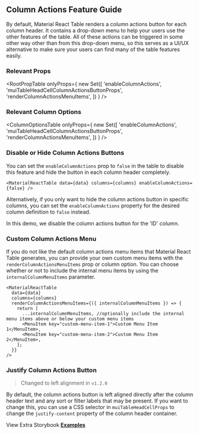 
<Head>
  <title>Column Actions Feature Guide - Material React Table Docs</title>
  <meta
    name="description"
    content="How to use, customize, or disable column the action button and menu features of Material React Table"
  />
</Head>

## Column Actions Feature Guide

By default, Material React Table renders a column actions button for each column header. It contains a drop-down menu to help your users use the other features of the table. All of these actions can be triggered in some other way other than from this drop-down menu, so this serves as a UI/UX alternative to make sure your users can find many of the table features easily.

### Relevant Props

<RootPropTable
  onlyProps={
    new Set([
      'enableColumnActions',
      'muiTableHeadCellColumnActionsButtonProps',
      'renderColumnActionsMenuItems',
    ])
  }
/>

### Relevant Column Options

<ColumnOptionsTable
  onlyProps={
    new Set([
      'enableColumnActions',
      'muiTableHeadCellColumnActionsButtonProps',
      'renderColumnActionsMenuItems',
    ])
  }
/>

### Disable or Hide Column Actions Buttons

You can set the `enableColumnActions` prop to `false` in the table to disable this feature and hide the button in each column header completely.

```tsx
<MaterialReactTable data={data} columns={columns} enableColumnActions={false} />
```

Alternatively, if you only want to hide the column actions button in specific columns, you can set the `enableColumnActions` property for the desired column definition to `false` instead.

In this demo, we disable the column actions button for the 'ID' column.

<DisableExample />

### Custom Column Actions Menu

If you do not like the default column actions menu items that Material React Table generates, you can provide your own custom menu items with the `renderColumnActionsMenuItems` prop or column option. You can choose whether or not to include the internal menu items by using the `internalColumnMenuItems` parameter.

```tsx
<MaterialReactTable
  data={data}
  columns={columns}
  renderColumnActionsMenuItems={({ internalColumnMenuItems }) => {
    return [
      ...internalColumnMenuItems, //optionally include the internal menu items above or below your custom menu items
      <MenuItem key="custom-menu-item-1">Custom Menu Item 1</MenuItem>,
      <MenuItem key="custom-menu-item-2">Custom Menu Item 2</MenuItem>,
    ];
  }}
/>
```

<CustomColumnActionsExample />

### Justify Column Actions Button

> Changed to left alignment in `v1.2.0`

By default, the column actions button is left aligned directly after the column header text and any sort or filter labels that may be present. If you want to change this, you can use a CSS selector in `muiTableHeadCellProps` to change the `justify-content` property of the column header container.

<ColumnActionsSpaceExample />

View Extra Storybook **[Examples](https://www.material-react-table.dev/?path=/story/features-column-action-examples)**
